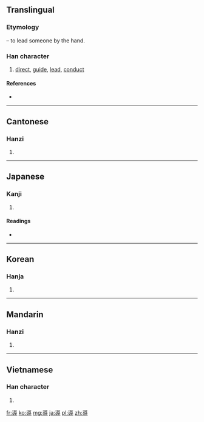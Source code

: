 {{also|导}}
==Translingual==

===Etymology===
{{Han compound|道|寸|t1=path|t2=hand|ls=ic}} – to lead someone by the hand.

===Han character===
{{Han char|rn=41|rad=寸|as=12|sn=15|four=3834<sub>3</sub>|canj=卜山木戈 (YUDI)|ids=⿱道寸}}

# [[direct]], [[guide]], [[lead]], [[conduct]]

====References====
* {{Han ref|kx=0296.100|dkj=07463|dj=0586.090|hdz=10512.050|uh=5C0E|ud=23566|bh=BEC9|bd=48841}}

----

==Cantonese==

===Hanzi===
{{yue-hanzi|jyut=|y=dou6|sim=导}}

# {{defn|lang=yue|sort=寸12}}

----

==Japanese==

===Kanji===
{{ja-kanji|grade=5|rs=寸12}}

# {{defn|lang=ja|sort=寸12}}

====Readings====
* {{ja-readings|on=[[どう]] (dō)|kun=[[みちびく]] (michibiku), [[みちびき]] (michibiki)}}

----

==Korean==

===Hanja===
{{ko-hanja|hangeul=도|rv=do|mr=to}}

# {{defn|lang=ko|sort=寸12}}

----

==Mandarin==

===Hanzi===
{{cmn-hanzi|sim=导|pin=[[dǎo]] ([[dao3]])|wg=tao<sup>3</sup>}}

# {{defn|lang=cmn|sort=寸12}}

----

==Vietnamese==

===Han character===
{{vi-hantu|[[đạo]]|rs=寸12}}

# {{defn|lang=vi|sort=寸12}}

[[fr:導]]
[[ko:導]]
[[mg:導]]
[[ja:導]]
[[pl:導]]
[[zh:導]]